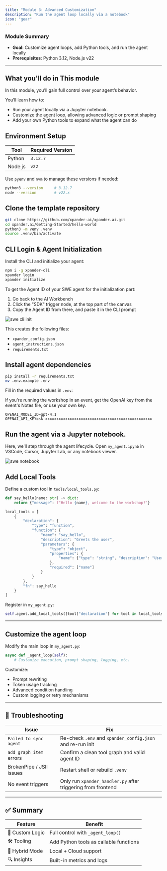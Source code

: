 ```yaml
---
title: "Module 3: Advanced Customization"
description: "Run the agent loop locally via a notebook"
icon: "gear"
---
```


<Note>

### **Module Summary**

- **Goal**: Customize agent loops, add Python tools, and run the agent locally
- **Prerequisites**: Python 3.12, Node.js v22

</Note>

---

## What you'll do in This module

In this module, you’ll gain full control over your agent’s behavior.

You’ll learn how to:

- Run your agent locally via a Jupyter notebook.
- Customize the agent loop, allowing advanced logic or prompt shaping
- Add your own Python tools to expand what the agent can do


## Environment Setup

| Tool    | Required Version |
| ------- | ---------------- |
| Python  | `3.12.7`         |
| Node.js | `v22`            |

Use `pyenv` and `nvm` to manage these versions if needed:

```bash
python3 --version     # 3.12.7
node --version        # v22.x
````
## Clone the template repository

```bash
git clone https://github.com/xpander-ai/xpander.ai.git
cd xpander.ai/Getting-Started/hello-world
python3 -m venv .venv
source .venv/bin/activate
```

## CLI Login & Agent Initialization

Install the CLI and initialize your agent:

```bash
npm i -g xpander-cli
xpander login
xpander initialize
```
To get the Agent ID of your SWE agent for the initialization part:
1. Go back to the AI Workbench
2. Click the "SDK" trigger node, at the top part of the canvas
3. Copy the Agent ID from there, and paste it in the CLI prompt

![swe cli init](/images/workshops/swe-cli-login-and-init.png)

This creates the following files:

* `xpander_config.json`
* `agent_instructions.json`
* `requirements.txt`


## Install agent dependencies

```bash
pip install -r requirements.txt
mv .env.example .env
```

Fill in the required values in `.env`:

<Tip>
If you're running the workshop in an event, get the OpenAI key from the event's Notes file, or use your own key.
</Tip>

```env
OPENAI_MODEL_ID=gpt-4.1
OPENAI_API_KEY=sk-xxxxxxxxxxxxxxxxxxxxxxxxxxxxxxxxxxxxxxxxxxxxxxxx
```

## Run the agent via a Jupyter notebook.

Here, we'll step through the agent lifecycle.
Open `my_agent.ipynb` in VSCode, Cursor, Jupyter Lab, or any notebook viewer.

![swe notebook](/images/workshops/swe-notebook.png)


## Add Local Tools

Define a custom tool in `tools/local_tools.py`:

```python
def say_hello(name: str) -> dict:
    return {"message": f"Hello {name}, welcome to the workshop!"}

local_tools = [
    {
        "declaration": {
            "type": "function",
            "function": {
                "name": "say_hello",
                "description": "Greets the user",
                "parameters": {
                    "type": "object",
                    "properties": {
                        "name": {"type": "string", "description": "User's name"}
                    },
                    "required": ["name"]
                }
            }
        },
        "fn": say_hello
    }
]
```

Register in `my_agent.py`:

```python
self.agent.add_local_tools([tool["declaration"] for tool in local_tools])
```

---

## Customize the agent loop

Modify the main loop in `my_agent.py`:

```python
async def _agent_loop(self):
    # Customize execution, prompt shaping, logging, etc.
```

Customize:

* Prompt rewriting
* Token usage tracking
* Advanced condition handling
* Custom logging or retry mechanisms

---



## 🧯 Troubleshooting

| Issue                    | Fix                                                          |
| ------------------------ | ------------------------------------------------------------ |
| `Failed to sync agent`   | Re-check `.env` and `xpander_config.json` and re-run init    |
| `add_graph_item` errors  | Confirm a clean tool graph and valid agent ID                |
| BrokenPipe / JSII issues | Restart shell or rebuild `.venv`                             |
| No event triggers        | Only run `xpander_handler.py` after triggering from frontend |

---

## ✅ Summary

| Feature            | Benefit                                |
| ------------------ | -------------------------------------- |
| 🧠 Custom Logic    | Full control with `_agent_loop()`      |
| 🛠 Tooling         | Add Python tools as callable functions |
| 🧲 Hybrid Mode     | Local + Cloud support                  |
| 🔍 Insights        | Built-in metrics and logs              |
